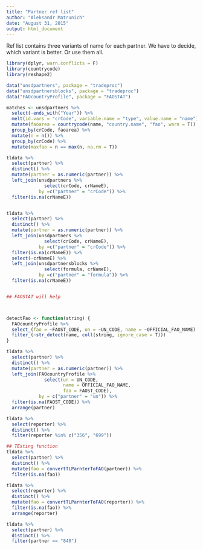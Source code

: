 ```yaml
---
title: "Partner ref list"
author: "Aleksandr Matrunich"
date: "August 31, 2015"
output: html_document
---
```


Ref list contains three variants of name for each partner. We have to decide, which variant is better. Or use them all.

```r
library(dplyr, warn.conflicts = F)
library(countrycode)
library(reshape2)

data("unsdpartners", package = "tradeproc")
data("unsdpartnersblocks", package = "tradeproc")
data("FAOcountryProfile", package = "FAOSTAT")

matches <- unsdpartners %>% 
  select(-ends_with("Year")) %>% 
  melt(id.vars = "crCode", variable.name = "type", value.name = "name") %>% 
  mutate(faoarea = countrycode(name, "country.name", "fao", warn = T)) %>% 
  group_by(crCode, faoarea) %>% 
  mutate(n = n()) %>% 
  group_by(crCode) %>% 
  mutate(maxfao = n == max(n, na.rm = T))
```

```r
tldata %>% 
  select(partner) %>% 
  distinct() %>% 
  mutate(partner = as.numeric(partner)) %>% 
  left_join(unsdpartners %>% 
              select(crCode, crNameE),
            by =c("partner" = "crCode")) %>% 
  filter(is.na(crNameE)) 


tldata %>% 
  select(partner) %>% 
  distinct() %>% 
  mutate(partner = as.numeric(partner)) %>% 
  left_join(unsdpartners %>% 
              select(crCode, crNameE),
            by =c("partner" = "crCode")) %>% 
  filter(is.na(crNameE)) %>% 
  select(-crNameE) %>% 
  left_join(unsdpartnersblocks %>% 
              select(formula, crNameE),
            by =c("partner" = "formula")) %>% 
  filter(is.na(crNameE))


## FAOSTAT will help



detectFao <- function(string) {
  FAOcountryProfile %>%
  select_(fao = ~FAOST_CODE, un = ~UN_CODE, name = ~OFFICIAL_FAO_NAME) %>% 
  filter_(~str_detect(name, coll(string, ignore_case = T)))
}

tldata %>% 
  select(partner) %>% 
  distinct() %>% 
  mutate(partner = as.numeric(partner)) %>% 
  left_join(FAOcountryProfile %>% 
              select(un = UN_CODE, 
                     name = OFFICIAL_FAO_NAME, 
                     fao = FAOST_CODE),
            by = c("partner" = "un")) %>% 
  filter(is.na(FAOST_CODE)) %>% 
  arrange(partner)

tldata %>% 
  select(reporter) %>% 
  distinct() %>% 
  filter(reporter %in% c("356", "699"))


```


```r
## TEsting function
tldata %>% 
  select(partner) %>% 
  distinct() %>% 
  mutate(fao = convertTLParnterToFAO(partner)) %>% 
  filter(is.na(fao))

tldata %>% 
  select(reporter) %>% 
  distinct() %>% 
  mutate(fao = convertTLParnterToFAO(reporter)) %>% 
  filter(is.na(fao)) %>% 
  arrange(reporter)

tldata %>% 
  select(partner) %>% 
  distinct() %>% 
  filter(partner == "840")

```

